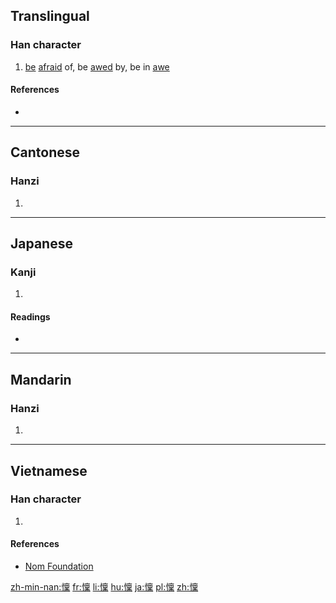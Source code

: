 {{also|懔}}
==Translingual==

===Han character===
{{Han char|rn=61|rad=心|as=13|sn=16|four=90094|canj=PYWD|ids=⿰忄稟}}

# [[be]] [[afraid]] of, be [[awed]] by, be in [[awe]]

====References====
* {{Han ref|kx=0406.020|dkj=11335|dj=0747.020|hdz=42362.091|uh=61CD|ud=25037|bh=BECF|bd=48847}}

----

==Cantonese==

===Hanzi===
{{yue-hanzi|jyut=|y=lam5|sim=懔}}

# {{defn|lang=yue|sort=心13}}

----

==Japanese==

===Kanji===
{{ja-kanji|grade=|rs=心13}}

# {{defn|lang=ja|sort=心13}}

====Readings====
* {{ja-readings|on=[[りん]] (rin), [[らん]] (ran)|kun=[[おそれる]] (osoreru)}}

----

==Mandarin==

===Hanzi===
{{cmn-hanzi|sim=懔|pin=[[lǐn]] ([[lin3]])|wg=lin<sup>3</sup>}}

# {{defn|lang=cmn|sort=心13}}

----

==Vietnamese==

===Han character===
{{vi-readings|rs=心13| hanviet = [[lầm]], [[lẫm]]}}

# {{defn|lang=vi|sort=心13}}

====References====
*[http://nomfoundation.org/common/nom_details.php?codepoint=61cd Nom Foundation]

[[zh-min-nan:懍]]
[[fr:懍]]
[[li:懍]]
[[hu:懍]]
[[ja:懍]]
[[pl:懍]]
[[zh:懍]]